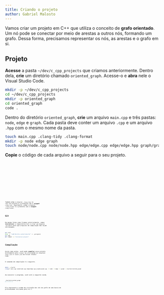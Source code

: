 ```yaml
---
title: Criando o projeto
author: Gabriel Malosto
---
```




Vamos criar um projeto em C++ que utiliza o conceito de **grafo orientado**.
Um nó pode se conectar por meio de arestas a outros nós, formando um grafo.
Dessa forma, precisamos representar os nós, as arestas e o grafo em si.

## Projeto

**Acesse** a pasta `~/dev/c_cpp_projects` que criamos anteriormente.
Dentro dela, **crie** um diretório chamado `oriented_graph`.
Acesse-o e **abra** nele o Visual Studio Code.

```zsh title="Fedora, WSL ou Mint" frame="terminal"
mkdir -p ~/dev/c_cpp_projects
cd ~/dev/c_cpp_projects
mkdir -p oriented_graph
cd oriented_graph
code .
```

Dentro do diretório `oriented_graph`, **crie** um arquivo `main.cpp` e três pastas: `node`, `edge` e `graph`.
Cada pasta deve conter um arquivo `.cpp` e um arquivo `.hpp` com o mesmo nome da pasta.

```zsh title="Fedora, WSL ou Mint" frame="terminal"
touch main.cpp .clang-tidy .clang-format
mkdir -p node edge graph
touch node/node.cpp node/node.hpp edge/edge.cpp edge/edge.hpp graph/graph.cpp graph/graph.hpp
```

**Copie** o código de cada arquivo a seguir para o seu projeto.

<Code lang="cpp" title="main.cpp" code={mainFromOrientedGraph} frame="code" />

<Code
  lang="cpp"
  title="node/node.hpp"
  code={nodeHeaderFromOrientedGraph}
  frame="code"
/>

<Code
  lang="cpp"
  title="node/node.cpp"
  code={nodeFromOrientedGraph}
  frame="code"
/>

<Code
  lang="cpp"
  title="edge/edge.hpp"
  code={edgeHeaderFromOrientedGraph}
  frame="code"
/>

<Code
  lang="cpp"
  title="edge/edge.cpp"
  code={edgeFromOrientedGraph}
  frame="code"
/>

<Code
  lang="cpp"
  title="graph/graph.hpp"
  code={graphHeaderFromOrientedGraph}
  frame="code"
/>

<Code
  lang="cpp"
  title="graph/graph.cpp"
  code={graphFromOrientedGraph}
  frame="code"
/>

Também **crie** o arquivo `.clang-tidy` na raiz do projeto e o preencha com o **snippet** `clang-tidy`.
Igualmente, **crie** o arquivo `.clang-format` e o preencha com o **snippet** `clang-format`.

## Git

Da mesma forma como fizemos anteriormente, vamos **inicializar** o repositório Git e criar um arquivo `.gitignore` para que arquivos de compilação não sejam versionados.

```zsh title="Fedora, WSL ou Mint" frame="terminal"
git init
echo -e "\n## Build\n.cache/\nbuild/" >> .gitignore
git add .
git commit -m "Initialize project"
```

## Compilação

Assim como antes, você pode **compilar** esse projeto diretamente pelo `clang++` ou utilizando os arquivos `tasks.json` e `launch.json` do Visual Studio Code.

O comando de compilação é o seguinte.

```zsh title="Fedora, WSL ou Mint" frame="terminal"
mkdir -p build
clang++ main.cpp node/node.cpp edge/edge.cpp graph/graph.cpp -I node -I edge -I graph -o build/oriented_graph
```

Ao executar o programa, você verá a seguinte saída.

```zsh title="Fedora, WSL ou Mint" frame="terminal"
./build/oriented_graph
# 1 3 4 5 2
```

Ela representa a ordem de visitação dos nós do grafo em uma busca em profundidade iniciando pelo nó 1.
